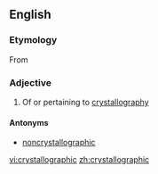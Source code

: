==English==
===Etymology===
From {{suffix|crystallography|-ic}}

===Adjective===
{{en-adj|-}}

# Of or pertaining to [[crystallography]]

====Antonyms====
* [[noncrystallographic]]


[[vi:crystallographic]]
[[zh:crystallographic]]